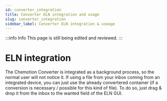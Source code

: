 ```yaml
---
id: converter_integration 
title: Converter ELN integration and usage
slug: converter_integration 
sidebar_label: Converter ELN integration & useage
---
```


:::info Info
This page is still being edited and reviewed.
:::

# ELN integration

The Chemotion Converter is integrated as a background process, so the normal user will not notice it.
If using a file from your inbox coming from an integrated device, you can just use the already convertered container (if a conversion is necessary / possible for this kind of file).
To do so, just drag & drop it from the inbox to the wanted field of the ELN GUI.
